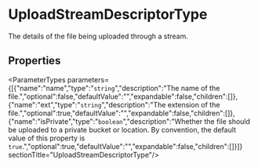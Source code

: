 
# UploadStreamDescriptorType

The details of the file being uploaded through a stream.

## Properties

<ParameterTypes parameters={[{"name":"name","type":"`string`","description":"The name of the file.","optional":false,"defaultValue":"","expandable":false,"children":[]},{"name":"ext","type":"`string`","description":"The extension of the file.","optional":true,"defaultValue":"","expandable":false,"children":[]},{"name":"isPrivate","type":"`boolean`","description":"Whether the file should be uploaded to a private bucket or location. By convention, the default value of this property is `true`.","optional":true,"defaultValue":"","expandable":false,"children":[]}]}  sectionTitle="UploadStreamDescriptorType"/>
